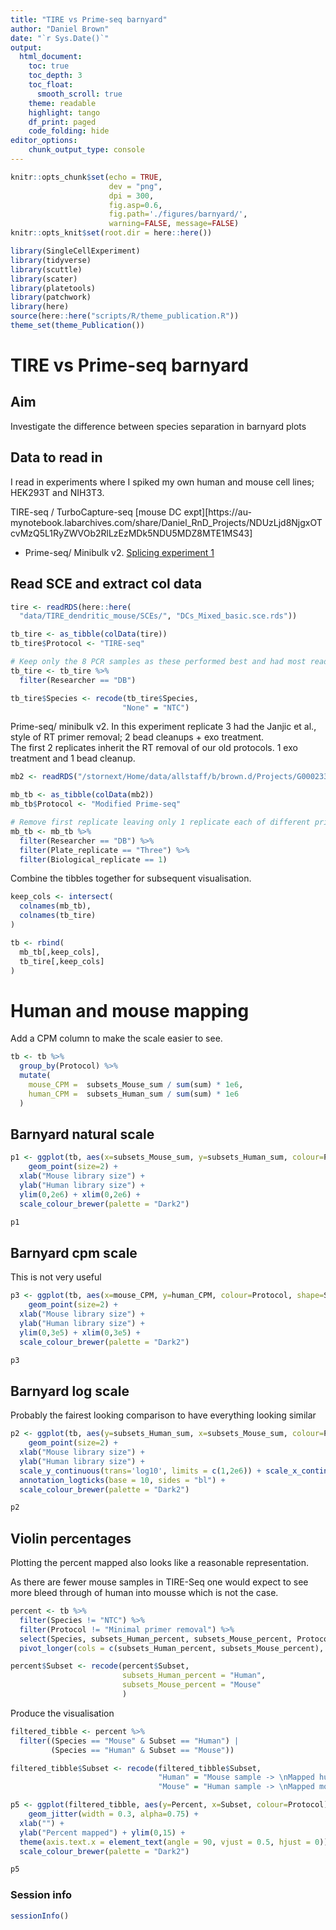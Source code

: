 ```yaml
---
title: "TIRE vs Prime-seq barnyard"
author: "Daniel Brown"
date: "`r Sys.Date()`"
output:
  html_document:
    toc: true
    toc_depth: 3
    toc_float:
      smooth_scroll: true
    theme: readable
    highlight: tango 
    df_print: paged
    code_folding: hide
editor_options: 
    chunk_output_type: console
---
```


```r
knitr::opts_chunk$set(echo = TRUE,
                      dev = "png",
                      dpi = 300,
                      fig.asp=0.6, 
                      fig.path='./figures/barnyard/',
                      warning=FALSE, message=FALSE)
knitr::opts_knit$set(root.dir = here::here())

library(SingleCellExperiment)
library(tidyverse)
library(scuttle)
library(scater)
library(platetools)
library(patchwork)
library(here)
source(here::here("scripts/R/theme_publication.R"))
theme_set(theme_Publication())
```

# TIRE vs Prime-seq barnyard

## Aim

Investigate the difference between species separation in barnyard plots

## Data to read in

I read in experiments where I spiked my own human and mouse cell lines; HEK293T and NIH3T3.

TIRE-seq / TurboCapture-seq [mouse DC expt][https://au-mynotebook.labarchives.com/share/Daniel_RnD_Projects/NDUzLjd8NjgxOTcvMzQ5L1RyZWVOb2RlLzEzMDk5NDU5MDZ8MTE1MS43]

* Prime-seq/ Minibulk v2. [Splicing experiment 1](https://au-mynotebook.labarchives.com/share/Daniel_RnD_Projects/NDUyLjQwMDAwMDAwMDAwMDAzfDY4MTk3LzM0OC9UcmVlTm9kZS8xNjc4OTU2MTQwfDExNDguMzk5OTk5OTk5OTk5OQ==)

## Read SCE and extract col data

```r
tire <- readRDS(here::here(
  "data/TIRE_dendritic_mouse/SCEs/", "DCs_Mixed_basic.sce.rds"))

tb_tire <- as_tibble(colData(tire))
tb_tire$Protocol <- "TIRE-seq"

# Keep only the 8 PCR samples as these performed best and had most reads
tb_tire <- tb_tire %>% 
  filter(Researcher == "DB")

tb_tire$Species <- recode(tb_tire$Species,
                         "None" = "NTC")
```

Prime-seq/ minibulk v2. In this experiment replicate 3 had the Janjic et al., style of RT primer removal; 2 bead cleanups + exo treatment.  
The first 2 replicates inherit the RT removal of our old protocols. 1 exo treatment and 1 bead cleanup.

```r
mb2 <- readRDS("/stornext/Home/data/allstaff/b/brown.d/Projects/G000233_DRAC-Seq/data/MB2_Benchmarking/SCEs/benchmarking_expt1_basic.sce.rds")

mb_tb <- as_tibble(colData(mb2))
mb_tb$Protocol <- "Modified Prime-seq"

# Remove first replicate leaving only 1 replicate each of different primer removal stratgeises
mb_tb <- mb_tb %>% 
  filter(Researcher == "DB") %>% 
  filter(Plate_replicate == "Three") %>% 
  filter(Biological_replicate == 1)
```

Combine the tibbles together for subsequent visualisation.

```r
keep_cols <- intersect(
  colnames(mb_tb),
  colnames(tb_tire)
)

tb <- rbind(
  mb_tb[,keep_cols],
  tb_tire[,keep_cols]
)
```

# Human and mouse mapping {.tabset}

Add a CPM column to make the scale easier to see.

```r
tb <- tb %>% 
  group_by(Protocol) %>% 
  mutate(
    mouse_CPM =  subsets_Mouse_sum / sum(sum) * 1e6,
    human_CPM =  subsets_Human_sum / sum(sum) * 1e6
  )
```

## Barnyard natural scale

```r
p1 <- ggplot(tb, aes(x=subsets_Mouse_sum, y=subsets_Human_sum, colour=Protocol, shape=Species)) + 
    geom_point(size=2) +
  xlab("Mouse library size") + 
  ylab("Human library size") +
  ylim(0,2e6) + xlim(0,2e6) +
  scale_colour_brewer(palette = "Dark2")

p1
```

## Barnyard cpm scale

This is not very useful

```r
p3 <- ggplot(tb, aes(x=mouse_CPM, y=human_CPM, colour=Protocol, shape=Species)) + 
    geom_point(size=2) +
  xlab("Mouse library size") + 
  ylab("Human library size") +
  ylim(0,3e5) + xlim(0,3e5) +
  scale_colour_brewer(palette = "Dark2")

p3
```

## Barnyard log scale

Probably the fairest looking comparison to have everything looking similar

```r
p2 <- ggplot(tb, aes(y=subsets_Human_sum, x=subsets_Mouse_sum, colour=Protocol, shape=Species)) + 
    geom_point(size=2) +
  xlab("Mouse library size") + 
  ylab("Human library size") +
  scale_y_continuous(trans='log10', limits = c(1,2e6)) + scale_x_continuous(trans='log10', limits = c(1,2e6)) +
  annotation_logticks(base = 10, sides = "bl") +
  scale_colour_brewer(palette = "Dark2")

p2
```

## Violin percentages

Plotting the percent mapped also looks like a reasonable representation.

As there are fewer mouse samples in TIRE-Seq one would expect to see more bleed through of human into mousse which is not the case.

```r
percent <- tb %>% 
  filter(Species != "NTC") %>% 
  filter(Protocol != "Minimal primer removal") %>% 
  select(Species, subsets_Human_percent, subsets_Mouse_percent, Protocol) %>% 
  pivot_longer(cols = c(subsets_Human_percent, subsets_Mouse_percent), names_to = "Subset", values_to = "Percent")

percent$Subset <- recode(percent$Subset,
                         subsets_Human_percent = "Human",
                         subsets_Mouse_percent = "Mouse"
                         )
```

Produce the visualisation

```r
filtered_tibble <- percent %>%
  filter((Species == "Mouse" & Subset == "Human") |
         (Species == "Human" & Subset == "Mouse"))

filtered_tibble$Subset <- recode(filtered_tibble$Subset,
                                 "Human" = "Mouse sample -> \nMapped human",
                                 "Mouse" = "Human sample -> \nMapped mouse")

p5 <- ggplot(filtered_tibble, aes(y=Percent, x=Subset, colour=Protocol)) + 
    geom_jitter(width = 0.3, alpha=0.75) +
  xlab("") + 
  ylab("Percent mapped") + ylim(0,15) +
  theme(axis.text.x = element_text(angle = 90, vjust = 0.5, hjust = 0)) +
  scale_colour_brewer(palette = "Dark2")

p5
```


### Session info
```r
sessionInfo()
```